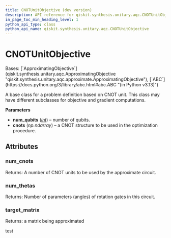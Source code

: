 ```yaml
---
title: CNOTUnitObjective (dev version)
description: API reference for qiskit.synthesis.unitary.aqc.CNOTUnitObjective in the dev version of qiskit
in_page_toc_min_heading_level: 1
python_api_type: class
python_api_name: qiskit.synthesis.unitary.aqc.CNOTUnitObjective
---
```


# CNOTUnitObjective

<Class id="qiskit.synthesis.unitary.aqc.CNOTUnitObjective" isDedicatedPage={true} github="https://github.com/Qiskit/qiskit/tree/stable/1.3/qiskit/synthesis/unitary/aqc/cnot_unit_objective.py#L27-L58" signature="qiskit.synthesis.unitary.aqc.CNOTUnitObjective(num_qubits, cnots)" modifiers="class">
  Bases: [`ApproximatingObjective`](qiskit.synthesis.unitary.aqc.ApproximatingObjective "qiskit.synthesis.unitary.aqc.approximate.ApproximatingObjective"), [`ABC`](https://docs.python.org/3/library/abc.html#abc.ABC "(in Python v3.13)")

  A base class for a problem definition based on CNOT unit. This class may have different subclasses for objective and gradient computations.

  **Parameters**

  *   **num\_qubits** ([*int*](https://docs.python.org/3/library/functions.html#int "(in Python v3.13)")) – number of qubits.
  *   **cnots** (*np.ndarray*) – a CNOT structure to be used in the optimization procedure.

  ## Attributes

  ### num\_cnots

  <Attribute id="qiskit.synthesis.unitary.aqc.CNOTUnitObjective.num_cnots">
    Returns: A number of CNOT units to be used by the approximate circuit.
  </Attribute>

  ### num\_thetas

  <Attribute id="qiskit.synthesis.unitary.aqc.CNOTUnitObjective.num_thetas">
    Returns: Number of parameters (angles) of rotation gates in this circuit.
  </Attribute>

  ### target\_matrix

  <Attribute id="qiskit.synthesis.unitary.aqc.CNOTUnitObjective.target_matrix">
    Returns: a matrix being approximated
  </Attribute>
</Class>

test

